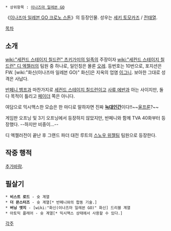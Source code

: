  * 상위항목 : [[이나즈마 일레븐 GO]]

《[[이나즈마 일레븐 GO 크로노 스톤]]》의 등장인물. 성우는 [[세키 토모카즈]] / [[전태열]].

[[목차]]

== 소개 ==

[[wiki:"세컨드 스테이지 칠드런" 츠키가미의 일족]]의 주장이자 [[wiki:"세컨드 스테이지 칠드런" 디 엑젤러]]의 팀원 중 하나로, 일인칭은 몰론 [[오레]]. 등번호는 10번으로, 포지션은 FW. [wiki:"화신(이나즈마 일레븐 GO)" 화신]은 지옥의 업염 [[이그니]]. 보아한 그대로 성격은 사납다.

[[반페니 뱀프]]과 마찬가지로 [[세컨드 스테이지 칠드런]]이고 [[사류 에반]]과 아는 사이지만, 둘 다 목적이 틀리고 [[페이더]] 쪽은 아니다.

여담으로 믹시맥스한 모습은 한 마디로 말하자면 진짜 '''[[늑대인간]]'''이다!!~~[[울프룬]]?~~

게임판 오프닝 및 3기 오프닝에서 등장하지 않았지만, 반페니와 함께 TVA 40화부터 등장했다. --하지만 비중이...--

디 엑젤러전이 끝난 후 그랜드 파더 대전 루트의 [[스노우 위젤]]팀 팀원으로 등장한다.

== 작중 행적 ==

[[추가바람]].

== 필살기 ==
 * '''비스트 로드''' - 슛 계열
 * '''더 몬스터즈''' - 슛 계열[* 반페니와의 합동 기술.]
 * '''버닝 엣지''' - [wiki:"화신(이나즈마 일레븐 GO)" 화신] 드리블 계열
 * 아토믹 플레어 - 슛 계열[* 믹시맥스 상태에서 사용할 수 있다.]

[[각주]]
